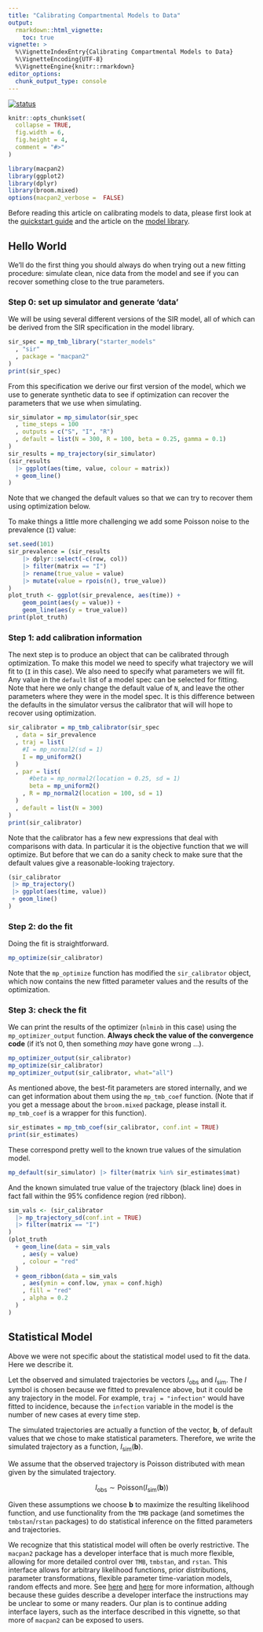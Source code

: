 ```yaml
---
title: "Calibrating Compartmental Models to Data"
output: 
  rmarkdown::html_vignette:
    toc: true
vignette: >
  %\VignetteIndexEntry{Calibrating Compartmental Models to Data}
  %\VignetteEncoding{UTF-8}
  %\VignetteEngine{knitr::rmarkdown}
editor_options: 
  chunk_output_type: console
---
```


[![status](https://img.shields.io/badge/status-working%20draft-red)](https://canmod.github.io/macpan2/articles/vignette-status#working-draft)

```r
knitr::opts_chunk$set(
  collapse = TRUE,
  fig.width = 6,
  fig.height = 4,
  comment = "#>"
)
```

```r
library(macpan2)
library(ggplot2)
library(dplyr)
library(broom.mixed)
options(macpan2_verbose =  FALSE)
```

Before reading this article on calibrating models to data, please first look at the [quickstart guide](https://canmod.github.io/macpan2/articles/quickstart) and the article on the [model library](https://canmod.github.io/macpan2/articles/example_models).

## Hello World

We'll do the first thing you should always do when trying out a new fitting procedure: simulate clean, nice data from the model and see if you can recover something close to the true parameters.

### Step 0: set up simulator and generate 'data'

We will be using several different versions of the SIR model, all of which can be derived from the SIR specification in the model library.
```r
sir_spec = mp_tmb_library("starter_models"
  , "sir"
  , package = "macpan2"
)
print(sir_spec)
```

From this specification we derive our first version of the model, which we use to generate synthetic data to see if optimization can recover the parameters that we use when simulating.
```r
sir_simulator = mp_simulator(sir_spec
  , time_steps = 100
  , outputs = c("S", "I", "R")
  , default = list(N = 300, R = 100, beta = 0.25, gamma = 0.1)
)
sir_results = mp_trajectory(sir_simulator)
(sir_results
  |> ggplot(aes(time, value, colour = matrix))
  + geom_line()
)
```

Note that we changed the default values so that we can try to recover them
using optimization below.

To make things a little more challenging we add some Poisson noise to the prevalence (`I`) value:

```r
set.seed(101)
sir_prevalence = (sir_results
    |> dplyr::select(-c(row, col))
    |> filter(matrix == "I")
    |> rename(true_value = value)
    |> mutate(value = rpois(n(), true_value))
)
plot_truth <- ggplot(sir_prevalence, aes(time)) +
    geom_point(aes(y = value)) +
    geom_line(aes(y = true_value))
print(plot_truth)
```

### Step 1: add calibration information

The next step is to produce an object that can be calibrated through optimization. To make this model we need to specify what trajectory we will fit to (`I` in this case). We also need to specify what parameters we will fit. Any value in the `default` list of a model spec can be selected for fitting. Note that here we only change the default value of `N`, and leave the other parameters where they were in the model spec. It is this difference between the defaults in the simulator versus the calibrator that will will hope to recover using optimization.

```r
sir_calibrator = mp_tmb_calibrator(sir_spec
  , data = sir_prevalence
  , traj = list(
    #I = mp_normal2(sd = 1)
    I = mp_uniform2()
  )
  , par = list(
      #beta = mp_normal2(location = 0.25, sd = 1)
      beta = mp_uniform2()
    , R = mp_normal2(location = 100, sd = 1)
  )
  , default = list(N = 300)
)
print(sir_calibrator)
```

Note that the calibrator has a few new expressions that deal with comparisons with data. In particular it is the objective function that we will optimize. But before that we can do a sanity check to make sure that the default values give a reasonable-looking trajectory.

```r
(sir_calibrator 
 |> mp_trajectory()
 |> ggplot(aes(time, value)) 
 + geom_line()
)
```


### Step 2: do the fit

Doing the fit is straightforward.

```r
mp_optimize(sir_calibrator)
```

Note that the `mp_optimize` function has modified the `sir_calibrator` object, which now contains the new fitted parameter values and the results of the optimization.

### Step 3: check the fit

We can print the results of the optimizer (`nlminb` in this case) using the `mp_optimizer_output` function. **Always check the value of the convergence code** (if it's not 0, then something *may* have gone wrong ...).

```r
mp_optimizer_output(sir_calibrator)
mp_optimize(sir_calibrator)
mp_optimizer_output(sir_calibrator, what="all")
```

As mentioned above, the best-fit parameters are stored internally, and we can get information about
them using the `mp_tmb_coef` function. (Note that if you get a message about the `broom.mixed` package, please install it. `mp_tmb_coef` is a wrapper for this function).
```r
sir_estimates = mp_tmb_coef(sir_calibrator, conf.int = TRUE)
print(sir_estimates)
```

These correspond pretty well to the known true values of the simulation model.
```r
mp_default(sir_simulator) |> filter(matrix %in% sir_estimates$mat)
```

And the known simulated true value of the trajectory (black line) does in 
fact fall within the 95% confidence region (red ribbon).
```r
sim_vals <- (sir_calibrator
  |> mp_trajectory_sd(conf.int = TRUE)
  |> filter(matrix == "I")
)
(plot_truth 
  + geom_line(data = sim_vals
    , aes(y = value)
    , colour = "red"
  )
  + geom_ribbon(data = sim_vals
    , aes(ymin = conf.low, ymax = conf.high)
    , fill = "red"
    , alpha = 0.2
  )
)
```

## Statistical Model

Above we were not specific about the statistical model used to fit the data. Here we describe it.

Let the observed and simulated trajectories be vectors $I_\textrm{obs}$ and $I_\textrm{sim}$. The $I$ symbol is chosen because we fitted to prevalence above, but it could be any trajectory in the model. For example, `traj = "infection"` would have fitted to incidence, because the `infection` variable in the model is the number of new cases at every time step.

The simulated trajectories are actually a function of the vector, $\mathbf b$, of default values that we chose to make statistical parameters. Therefore, we write the simulated trajectory as a function, $I_\textrm{sim}(\mathbf b)$.

We assume that the observed trajectory is Poisson distributed with mean given by the simulated trajectory.

$$
I_{\textrm{obs}} \sim \textrm{Poisson}(I_\textrm{sim}(\mathbf b))
$$

Given these assumptions we choose $\mathbf b$ to maximize the resulting likelihood function, and use functionality from the `TMB` package (and sometimes the `tmbstan`/`rstan` packages) to do statistical inference on the fitted parameters and trajectories.

We recognize that this statistical model will often be overly restrictive. The `macpan2` package has a developer interface that is much more flexible, allowing for more detailed control over `TMB`, `tmbstan`, and `rstan`. This interface allows for arbitrary likelihood functions, prior distributions, parameter transformations, flexible parameter time-variation models, random effects and more. See [here](https://canmod.github.io/macpan2/articles/calibration_advanced.html) and [here](https://canmod.github.io/macpan2/articles/time_varying_parameters.html) for more information, although because these guides describe a developer interface the instructions may be unclear to some or many readers. Our plan is to continue adding interface layers, such as the interface described in this vignette, so that more of `macpan2` can be exposed to users.
